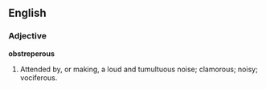 ==English==

===Adjective===

'''obstreperous'''

#Attended by, or making, a loud and tumultuous noise; clamorous; noisy; vociferous.